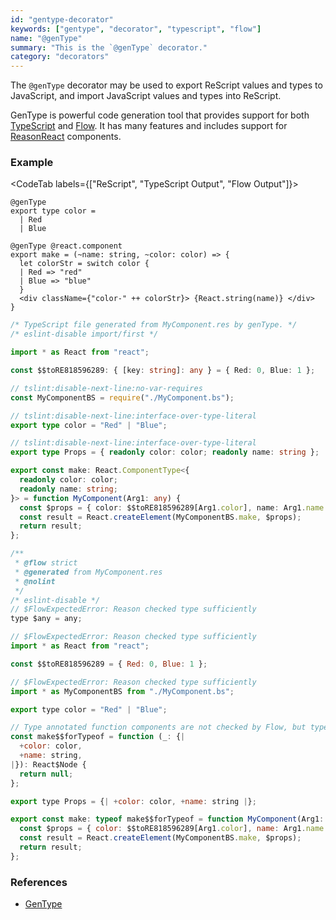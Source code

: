 ```yaml
---
id: "gentype-decorator"
keywords: ["gentype", "decorator", "typescript", "flow"]
name: "@genType"
summary: "This is the `@genType` decorator."
category: "decorators"
---
```


The `@genType` decorator may be used to export ReScript values and types to JavaScript, and import JavaScript values and types into ReScript.

GenType is powerful code generation tool that provides support for both [TypeScript](https://www.typescriptlang.org/) and [Flow](https://flow.org/). It has many features and includes support for [ReasonReact](https://reasonml.github.io/reason-react/) components.

### Example

<CodeTab labels={["ReScript", "TypeScript Output", "Flow Output"]}>

```res
@genType
export type color =
  | Red
  | Blue

@genType @react.component
export make = (~name: string, ~color: color) => {
  let colorStr = switch color {
  | Red => "red"
  | Blue => "blue"
  }
  <div className={"color-" ++ colorStr}> {React.string(name)} </div>
}
```

```ts
/* TypeScript file generated from MyComponent.res by genType. */
/* eslint-disable import/first */

import * as React from "react";

const $$toRE818596289: { [key: string]: any } = { Red: 0, Blue: 1 };

// tslint:disable-next-line:no-var-requires
const MyComponentBS = require("./MyComponent.bs");

// tslint:disable-next-line:interface-over-type-literal
export type color = "Red" | "Blue";

// tslint:disable-next-line:interface-over-type-literal
export type Props = { readonly color: color; readonly name: string };

export const make: React.ComponentType<{
  readonly color: color;
  readonly name: string;
}> = function MyComponent(Arg1: any) {
  const $props = { color: $$toRE818596289[Arg1.color], name: Arg1.name };
  const result = React.createElement(MyComponentBS.make, $props);
  return result;
};
```

```js
/**
 * @flow strict
 * @generated from MyComponent.res
 * @nolint
 */
/* eslint-disable */
// $FlowExpectedError: Reason checked type sufficiently
type $any = any;

// $FlowExpectedError: Reason checked type sufficiently
import * as React from "react";

const $$toRE818596289 = { Red: 0, Blue: 1 };

// $FlowExpectedError: Reason checked type sufficiently
import * as MyComponentBS from "./MyComponent.bs";

export type color = "Red" | "Blue";

// Type annotated function components are not checked by Flow, but typeof() works.
const make$$forTypeof = function (_: {|
  +color: color,
  +name: string,
|}): React$Node {
  return null;
};

export type Props = {| +color: color, +name: string |};

export const make: typeof make$$forTypeof = function MyComponent(Arg1: $any) {
  const $props = { color: $$toRE818596289[Arg1.color], name: Arg1.name };
  const result = React.createElement(MyComponentBS.make, $props);
  return result;
};
```

</CodeTab>

### References

* [GenType](/docs/gentype/latest/introduction)
